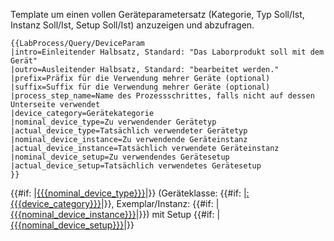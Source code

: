 <noinclude>Template um einen vollen Geräteparametersatz (Kategorie, Typ Soll/Ist, Instanz Soll/Ist, Setup Soll/Ist) anzuzeigen und abzufragen.
<pre>
{{LabProcess/Query/DeviceParam
|intro=Einleitender Halbsatz, Standard: "Das Laborprodukt soll mit dem Gerät"
|outro=Ausleitender Halbsatz, Standard: "bearbeitet werden."
|prefix=Präfix für die Verwendung mehrer Geräte (optional)
|suffix=Suffix für die Verwendung mehrer Geräte (optional)
|process_step_name=Name des Prozessschrittes, falls nicht auf dessen Unterseite verwendet
|device_category=Gerätekategorie
|nominal_device_type=Zu verwendender Gerätetyp
|actual_device_type=Tatsächlich verwendeter Gerätetyp
|nominal_device_instance=Zu verwendende Geräteinstanz
|actual_device_instance=Tatsächlich verwendete Geräteinstanz
|nominal_device_setup=Zu verwendendes Gerätesetup
|actual_device_setup=Tatsächlich verwendetes Gerätesetup
}}
</pre>
</noinclude><includeonly><!--

-->{{{intro|Das Laborprodukt soll mit dem Werkzeug}}}  
{{#if: {{{nominal_device_type|}}}|[[{{{nominal_device_type}}}]]|{{Message/NotDefined}}}} 
(Geräteklasse: {{#if: {{{device_category|}}}|[[:{{{device_category}}}]]|{{Message/NotDefined}}}}, Exemplar/Instanz: 
{{#if: {{{nominal_device_instance|}}}|[[{{{nominal_device_instance}}}]]|{{Message/NotDefined}}}}) mit Setup 
{{#if: {{{nominal_device_setup|}}}|[[{{{nominal_device_setup}}}]]|{{Message/NotDefined}}}}
{{{outro|vereinzelt werden.}}}
{{LabProcess/Query/GenericParam
|process_step_name={{{process_step_name|}}}
|parameter_name={{{prefix|}}} Gerät {{{suffix|}}}
|exists_intro_msg=Als Gerät wurde verwendet: 
|exists_outro_msg=.
|exists_not_msg=Das benutzte Gerät muss noch dokumentiert werden.}}
{{LabProcess/Query/GenericParam
|process_step_name={{{process_step_name|}}}
|parameter_name={{{prefix|}}} Gerätesetup {{{suffix|}}}
|exists_intro_msg=Als Gerätesetup wurde verwendet: 
|exists_outro_msg=.
|exists_not_msg=Das benutzte Gerätesetup ist nicht dokumentiert.}}<!--

--></includeonly>